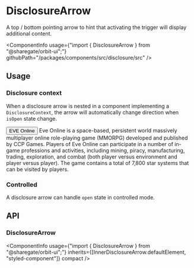 
<Meta
    title="Components/DisclosureArrow"
    id="disclosure-arrow"
/>

# DisclosureArrow

<Tagline>A top / bottom pointing arrow to hint that activating the trigger will display additional content.</Tagline>

<ComponentInfo
    usage={"import { DisclosureArrow } from \"@sharegate/orbit-ui\";"}
    githubPath="/packages/components/src/disclosure/src"
/>

## Usage

### Disclosure context

When a disclosure arrow is nested in a component implementing a `DisclosureContext`, the arrow will automatically change direction when `isOpen` state change.

<Preview>
    <Story name="context">
        <Disclosure>
            <Button color="basic" variant="outline">
                <Text>EVE Online</Text>
                <DisclosureArrow slot="end-icon" />
            </Button>
            <Box>Eve Online is a space-based, persistent world massively multiplayer online role-playing game (MMORPG) developed and published by CCP Games. Players of Eve Online can participate in a number of in-game professions and activities, including mining, piracy, manufacturing, trading, exploration, and combat (both player versus environment and player versus player). The game contains a total of 7,800 star systems that can be visited by players.</Box>
        </Disclosure>
    </Story>
</Preview>

### Controlled

A disclosure arrow can handle `open` state in controlled mode.

<Preview filePath="/disclosure/docs/ControlledDisclosureArrow" />

## API

### DisclosureArrow

<ComponentInfo
    usage={"import { DisclosureArrow } from \"@sharegate/orbit-ui\";"}
    inherits={[InnerDisclosureArrow.defaultElement, "styled-component"]}
    compact
/>

<ArgsTable of={InnerDisclosureArrow} sort="alpha" />
